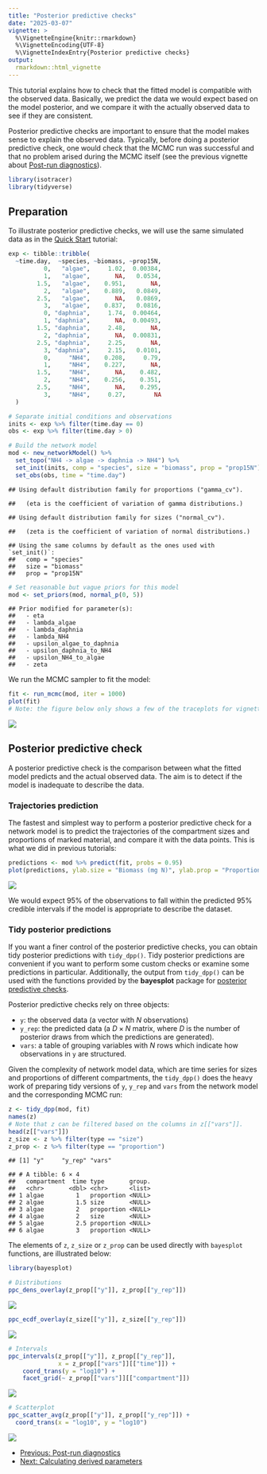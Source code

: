 ```yaml
---
title: "Posterior predictive checks"
date: "2025-03-07"
vignette: >
  %\VignetteEngine{knitr::rmarkdown}
  %\VignetteEncoding{UTF-8}
  %\VignetteIndexEntry{Posterior predictive checks}
output:
  rmarkdown::html_vignette
---
```




This tutorial explains how to check that the fitted model is compatible with the observed data. Basically, we predict the data we would expect based on the model posterior, and we compare it with the actually observed data to see if they are consistent.

Posterior predictive checks are important to ensure that the model makes sense to explain the observed data. Typically, before doing a posterior predictive check, one would check that the MCMC run was successful and that no problem arised during the MCMC itself (see the previous vignette about [Post-run diagnostics](tutorial-090-post-run-analyses.html)).


``` r
library(isotracer)
library(tidyverse)
```


## Preparation

To illustrate posterior predictive checks, we will use the same simulated data as in the [Quick Start](tutorial-010-quick-start.html) tutorial:


``` r
exp <- tibble::tribble(
  ~time.day,  ~species, ~biomass, ~prop15N,
          0,   "algae",     1.02,  0.00384,
          1,   "algae",       NA,   0.0534,
        1.5,   "algae",    0.951,       NA,
          2,   "algae",    0.889,   0.0849,
        2.5,   "algae",       NA,   0.0869,
          3,   "algae",    0.837,   0.0816,
          0, "daphnia",     1.74,  0.00464,
          1, "daphnia",       NA,  0.00493,
        1.5, "daphnia",     2.48,       NA,
          2, "daphnia",       NA,  0.00831,
        2.5, "daphnia",     2.25,       NA,
          3, "daphnia",     2.15,   0.0101,
          0,     "NH4",    0.208,     0.79,
          1,     "NH4",    0.227,       NA,
        1.5,     "NH4",       NA,    0.482,
          2,     "NH4",    0.256,    0.351,
        2.5,     "NH4",       NA,    0.295,
          3,     "NH4",     0.27,        NA
  )

# Separate initial conditions and observations
inits <- exp %>% filter(time.day == 0)
obs <- exp %>% filter(time.day > 0)

# Build the network model
mod <- new_networkModel() %>%
  set_topo("NH4 -> algae -> daphnia -> NH4") %>%
  set_init(inits, comp = "species", size = "biomass", prop = "prop15N") %>%
  set_obs(obs, time = "time.day")
```

```
## Using default distribution family for proportions ("gamma_cv").
```

```
##   (eta is the coefficient of variation of gamma distributions.)
```

```
## Using default distribution family for sizes ("normal_cv").
```

```
##   (zeta is the coefficient of variation of normal distributions.)
```

```
## Using the same columns by default as the ones used with `set_init()`:
##   comp = "species"
##   size = "biomass"
##   prop = "prop15N"
```

``` r
# Set reasonable but vague priors for this model
mod <- set_priors(mod, normal_p(0, 5))
```

```
## Prior modified for parameter(s): 
##   - eta
##   - lambda_algae
##   - lambda_daphnia
##   - lambda_NH4
##   - upsilon_algae_to_daphnia
##   - upsilon_daphnia_to_NH4
##   - upsilon_NH4_to_algae
##   - zeta
```

We run the MCMC sampler to fit the model:


``` r
fit <- run_mcmc(mod, iter = 1000)
plot(fit)
# Note: the figure below only shows a few of the traceplots for vignette concision
```

<img src="figures/z-fig-100-unnamed-chunk-6-1.jpeg" style="display: block; margin: auto;" />

## Posterior predictive check

A posterior predictive check is the comparison between what the fitted model predicts and the actual observed data. The aim is to detect if the model is inadequate to describe the data.

### Trajectories prediction

The fastest and simplest way to perform a posterior predictive check for a network model is to predict the trajectories of the compartment sizes and proportions of marked material, and compare it with the data points. This is what we did in previous tutorials:


``` r
predictions <- mod %>% predict(fit, probs = 0.95)
plot(predictions, ylab.size = "Biomass (mg N)", ylab.prop = "Proportion 15N")
```

<img src="figures/z-fig-100-unnamed-chunk-8-1.jpeg" style="display: block; margin: auto;" />

We would expect 95% of the observations to fall within the predicted 95% credible intervals if the model is appropriate to describe the dataset.

### Tidy posterior predictions

If you want a finer control of the posterior predictive checks, you can obtain tidy posterior predictions with `tidy_dpp()`. Tidy posterior predictions are convenient if you want to perform some custom checks or examine some predictions in particular. Additionally, the output from `tidy_dpp()` can be used with the functions provided by the **bayesplot** package for [posterior predictive checks](https://mc-stan.org/bayesplot/reference/PPC-overview.html).

Posterior predictive checks rely on three objects:

- `y`: the observed data (a vector with $N$ observations)
- `y_rep`: the predicted data (a $D \times N$ matrix, where $D$ is the number of posterior draws from which the predictions are generated).
- `vars`: a table of grouping variables with $N$ rows which indicate how observations in `y` are structured.

Given the complexity of network model data, which are time series for sizes and proportions of different compartments, the `tidy_dpp()` does the heavy work of preparing tidy versions of `y`, `y_rep` and `vars` from the network model and the corresponding MCMC run:


``` r
z <- tidy_dpp(mod, fit)
names(z)
# Note that z can be filtered based on the columns in z[["vars"]].
head(z[["vars"]])
z_size <- z %>% filter(type == "size")
z_prop <- z %>% filter(type == "proportion")
```


```
## [1] "y"     "y_rep" "vars"
```

```
## # A tibble: 6 × 4
##   compartment  time type       group.
##   <chr>       <dbl> <chr>      <list>
## 1 algae         1   proportion <NULL>
## 2 algae         1.5 size       <NULL>
## 3 algae         2   proportion <NULL>
## 4 algae         2   size       <NULL>
## 5 algae         2.5 proportion <NULL>
## 6 algae         3   proportion <NULL>
```

The elements of `z`, `z_size` or `z_prop` can be used directly with `bayesplot` functions, are illustrated below:


``` r
library(bayesplot)
```


``` r
# Distributions
ppc_dens_overlay(z_prop[["y"]], z_prop[["y_rep"]])
```

<img src="figures/z-fig-100-unnamed-chunk-12-1.jpeg" style="display: block; margin: auto;" />

``` r
ppc_ecdf_overlay(z_size[["y"]], z_size[["y_rep"]])
```

<img src="figures/z-fig-100-unnamed-chunk-12-2.jpeg" style="display: block; margin: auto;" />


``` r
# Intervals
ppc_intervals(z_prop[["y"]], z_prop[["y_rep"]],
              x = z_prop[["vars"]][["time"]]) +
    coord_trans(y = "log10") +
    facet_grid(~ z_prop[["vars"]][["compartment"]])
```

<img src="figures/z-fig-100-unnamed-chunk-13-1.jpeg" style="display: block; margin: auto;" />


``` r
# Scatterplot
ppc_scatter_avg(z_prop[["y"]], z_prop[["y_rep"]]) +
  coord_trans(x = "log10", y = "log10")
```

<img src="figures/z-fig-100-unnamed-chunk-14-1.jpeg" style="display: block; margin: auto;" />

<nav aria-label="Page navigation">
 <ul class="pagination justify-content-end">
  <li class="page-item"><a class="page-link" href="tutorial-090-post-run-analyses.html">Previous: Post-run diagnostics</a></li>
  <li class="page-item"><a class="page-link" href="tutorial-110-derived-parameters.html">Next: Calculating derived parameters</a></li>
 </ul>
</nav>
